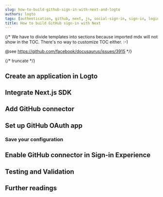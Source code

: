 ```yaml
---
slug: how-to-build-github-sign-in-with-next-and-logto
authors: logto
tags: [authentication, github, next, js, social-sign-in, sign-in, login]
title: How to build GitHub sign-in with Next
---
```


{/*
  We have to divide templates into sections because imported mdx will not show in the TOC.
  There's no way to customize TOC either. :-)

  @see https://github.com/facebook/docusaurus/issues/3915
*/}



{/* truncate */}

<Intro connector={connector} sdk="Next" link="https://nextjs.org/" />

## Create an application in Logto

<CreateApplication type="Traditional web" framework="Next.js" />

## Integrate Next.js SDK

<IntegrateSdk />

## Add GitHub connector

<AddSocialConnector connector={connector} framework="Next.js" />

## Set up GitHub OAuth app

<ConnectorGuide />

### Save your configuration

<SaveYourConfiguration connector={connector} />

## Enable GitHub connector in Sign-in Experience

<EnableSocialConnector connector={connector} />

## Testing and Validation

<TestingAndValidation connector={connector} sdk="Next" />

## Further readings

<FurtherReadings />